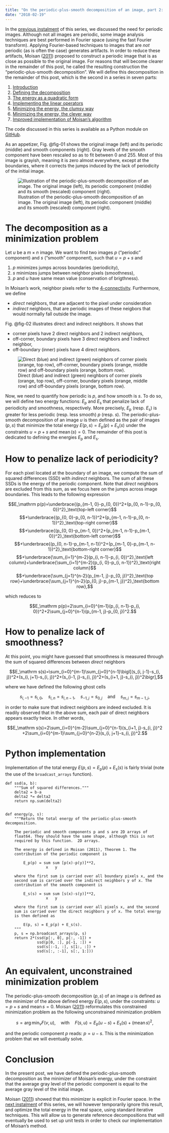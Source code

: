```yaml
---
title: "On the periodic-plus-smooth decomposition of an image, part 2: defining the decomposition"
date: "2018-02-19"
---
```


In the [previous
instalment](../20180212-On_the_periodic-plus-smooth_decomposition_of_an_image-01/)
of this series, we discussed the need for periodic images. Although not all
images are periodic, some image analysis techniques are best performed in
Fourier space (using the fast Fourier transform). Applying Fourier-based
techniques to images that are *not* periodic (as is often the case) generates
artifacts. In order to reduce these artifacts, Moisan
([2011](https://doi.org/10.1007/s10851-010-0227-1)) proposed to construct a
periodic image that is as close as possible to the original image. For reasons
that will become clearer in the remainder of this post, he called the resulting
construction the “periodic-plus-smooth decomposition”. We will define this
decomposition in the remainder of this post, which is the second in a series in
seven parts:

1. [Introduction](../20180212-On_the_periodic-plus-smooth_decomposition_of_an_image-01)
2. [Defining the decomposition](../20180219-On_the_periodic-plus-smooth_decomposition_of_an_image-02)
3. [The energy as a quadratic form](../20180226-On_the_periodic-plus-smooth_decomposition_of_an_image-03)
4. [Implementing the linear operators](../20180305-On_the_periodic-plus-smooth_decomposition_of_an_image-04)
5. [Minimizing the energy, the clumsy way](../20180312-On_the_periodic-plus-smooth_decomposition_of_an_image-05)
6. [Minimizing the energy, the clever way](../20180319-On_the_periodic-plus-smooth_decomposition_of_an_image-06)
7. [Improved implementation of Moisan's algorithm](../20180326-On_the_periodic-plus-smooth_decomposition_of_an_image-07)

The code discussed in this series is available as a Python module on [GitHub](https://github.com/sbrisard/moisan2011).


As an appetizer, Fig. @fig-01 shows the original image (left) and its periodic
(middle) and smooth components (right). Gray levels of the smooth component have
been rescaled so as to fit between 0 and 255.  Most of this image is grayish,
meaning it is zero almost everywhere, except at the boundaries, where it
corrects the jumps induced by the lack of periodicity of the initial image.

![Illustration of the periodic-plus-smooth decomposition of an image. The
original image (left), its periodic component (middle) and its smooth (rescaled)
component
(right).](../On_the_periodic-plus-smooth_decomposition_of_an_image-files/hut-648x364-periodic-plus-smooth.png){#fig-01}


# The decomposition as a minimization problem

Let $u$ be a $m\times n$ image. We want to find two images $p$ (“periodic”
component) and $s$ (“smooth” component), such that $u=p+s$ and

1. $p$ minimizes jumps across boundaries (periodicity),
2. $s$ minimizes jumps between neighbor pixels (smoothness),
3. $p$ and $u$ have same mean value (conservation of brigthness).

In Moisan's work, neighbor pixels refer to the
[4-connectivity](https://en.wikipedia.org/wiki/Pixel_connectivity#4-connected).
Furthermore, we define

- *direct* neighbors, that are adjacent to the pixel under consideration
- *indirect* neighbors, that are periodic images of these neigbors that would
  normally fall outside the image.

Fig. @fig-02 illustrates direct and indirect neighbors. It shows that

- corner pixels have 2 direct neighbors and 2 indirect neighbors,
- off-corner, boundary pixels have 3 direct neighbors and 1 indirect neighbor,
- off-boundary (inner) pixels have 4 direct neighbors.

![Direct (blue) and indirect (green) neighbors of corner pixels (orange, top
row), off-corner, boundary pixels (orange, middle row) and off-boundary pixels
(orange, bottom
row).](../On_the_periodic-plus-smooth_decomposition_of_an_image-files/direct_and_indirect_neighbors.svg){#fig-02}


Now, we need to quantify how periodic is $p$, and how smooth is $s$. To do so,
we will define two energy functions: $E_\mathrm p$ and $E_\mathrm s$ that
penalize lack of periodicity and smoothness, respectively. More precisely,
$E_\mathrm p$ (resp. $E_\mathrm s$) is greater for less periodic (resp. less
smooth) $p$ (resp. $s$). The periodic-plus-smooth decomposition of an image $u$
is then defined as the pair of images $(p, s)$ that minimize the total energy
$E(p, s)=E_\mathrm p(p)+E_\mathrm s(s)$ under the constraints $u=p+s$ and
$\operatorname{mean}(s)=0$. The remainder of this post is dedicated to defining
the energies $E_\mathrm p$ and $E_\mathrm s$.


# How to penalize lack of periodicity?

For each pixel located at the boundary of an image, we compute the sum of
squared differences (SSD) with *indirect* neighbors. The sum of all these SSDs
is the energy of the periodic component. Note that *direct* neighbors are
excluded from this sum, as we focus here on the jumps across image
boundaries. This leads to the following expression

$$E_\mathrm p(p)=\underbrace{(p_{m-1, 0}-p_{0, 0})^2+(p_{0, n-1}-p_{0, 0})^2}_\text{top-left corner}$$
$$+\underbrace{(p_{0, 0}-p_{0, n-1})^2+(p_{m-1, n-1}-p_{0, n-1})^2}_\text{top-right corner}$$
$$+\underbrace{(p_{0, 0}-p_{m-1, 0})^2+(p_{m-1, n-1}-p_{m-1, 0})^2}_\text{bottom-left corner}$$
$$+\underbrace{(p_{0, n-1}-p_{m-1, n-1})^2+(p_{m-1, 0}-p_{m-1, n-1})^2}_\text{bottom-right corner}$$
$$+\underbrace{\sum_{i=1}^{m-2}(p_{i, n-1}-p_{i, 0})^2}_\text{left column}+\underbrace{\sum_{i=1}^{m-2}(p_{i, 0}-p_{i, n-1})^2}_\text{right column}$$
$$+\underbrace{\sum_{j=1}^{n-2}(p_{m-1, j}-p_{0, j})^2}_\text{top row}+\underbrace{\sum_{j=1}^{n-2}(p_{0, j}-p_{m-1, j})^2}_\text{bottom row},$$

which reduces to

$$E_\mathrm p(p)=2\sum_{i=0}^{m-1}(p_{i, n-1}-p_{i, 0})^2+2\sum_{j=0}^{n-1}(p_{m-1, j}-p_{0, j})^2.$$


# How to penalize lack of smoothness?

At this point, you might have guessed that smoothness is measured through the
sum of squared differences between *direct* neighbors

$$E_\mathrm s(s)=\sum_{i=0}^{m-1}\sum_{j=0}^{n-1}\bigl[(s_{i, j-1}-s_{i, j})^2+(s_{i, j+1}-s_{i, j})^2+(s_{i-1, j}-s_{i, j})^2+(s_{i+1, j}-s_{i, j})^2\bigr],$$

where we have defined the following ghost cells

$$s_{i, -1}=s_{i, 0}, \quad s_{i, n}=s_{i, n-1}, \quad s_{-1, j}=s_{0, j}
\quad\text{and}\quad s_{m, j}=s_{m-1, j},$$

in order to make sure that indirect neighbors are indeed excluded. It is
readily observed that in the above sum, each pair of direct neighbors
appears exactly twice. In other words,

$$E_\mathrm s(s)=2\sum_{i=0}^{m-2}\sum_{j=0}^{n-1}(s_{i+1, j}-s_{i, j})^2
+2\sum_{i=0}^{m-1}\sum_{j=0}^{n-2}(s_{i, j+1}-s_{i, j})^2.$$


# Python implementation

Implementation of the total energy $E(p, s)=E_\mathrm p(p)+E_\mathrm s(s)$ is
fairly trivial (note the use of the `broadcast_arrays` function).

``` .python
def ssd(a, b):
    """Sum of squared differences."""
    delta2 = b-a
    delta2 *= delta2
    return np.sum(delta2)


def energy(p, s):
    """Return the total energy of the periodic-plus-smooth decomposition.

    The periodic and smooth components p and s are 2D arrays of
    float64. They should have the same shape, although this is not
    required by this function.  2D arrays.

    The energy is defined in Moisan (2011), Theorem 1. The
    contribution of the periodic component is

        E_p(p) = sum sum [p(x)-p(y)]**2,
                  x   y

    where the first sum is carried over all boundary pixels x, and the
    second sum is carried over the indirect neighbors y of x. The
    contribution of the smooth component is

        E_s(s) = sum sum [s(x)-s(y)]**2,
                  x   y

    where the first sum is carried over all pixels x, and the second
    sum is carried over the direct neighbors y of x. The total energy
    is then defined as

        E(p, s) = E_p(p) + E_s(s).
    """
    p, s = np.broadcast_arrays(p, s)
    return 2*(ssd(p[:, 0], p[:, -1]) +
              ssd(p[0, :], p[-1, :]) +
              ssd(s[:-1, :], s[1:, :]) +
              ssd(s[:, :-1], s[:, 1:]))

```


# An equivalent, unconstrained minimization problem

The periodic-plus-smooth decomposition $(p, s)$ of an image $u$ is defined as
the minimizer of the above defined energy $E(p, s)$, under the constraints:
$u=p+s$ and $\operatorname{mean}s=0$. Moisan
([2011](https://doi.org/10.1007/s10851-010-0227-1)) reformulates this
constrained minimization problem as the following unconstrained minimization
problem

$$s=\operatorname*{arg\,min}_v F(v, u),
\quad\text{with}\quad
F(s, u)=E_\mathrm p(u-s)+E_\mathrm s(s)+(\operatorname{mean}s)^2,$$

and the periodic component $p$ reads: $p=u-s$. This is the minimization problem
that we will eventually solve.


# Conclusion

In the present post, we have defined the periodic-plus-smooth decomposition as
the minimizer of Moisan's energy, under the constraint that the average gray
level of the periodic component is equal to the average gray level of the
initial image.

Moisan ([2011](https://doi.org/10.1007/s10851-010-0227-1)) showed that this
minimizer is explicit in Fourier space. In the [next
instalment](../20180226-On_the_periodic-plus-smooth_decomposition_of_an_image-03)
of this series, we will however temporarily ignore this result, and optimize the
total energy in the real space, using standard iterative techniques. This will
allow us to generate reference decompositions that will eventually be used to
set up unit tests in order to check our implementation of Moisan's method.

<!-- Local Variables: -->
<!-- fill-column: 80 -->
<!-- End: -->

